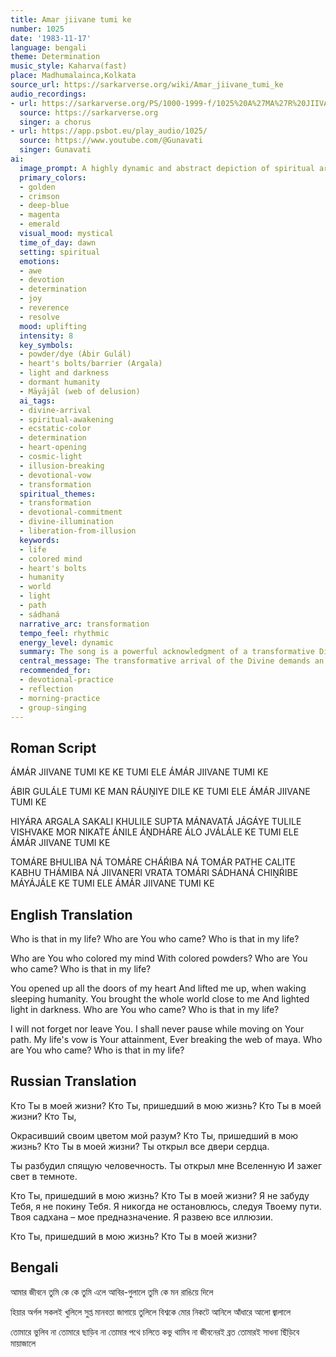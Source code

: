 ```yaml
---
title: Amar jiivane tumi ke
number: 1025
date: '1983-11-17'
language: bengali
theme: Determination
music_style: Kaharva(fast)
place: Madhumalainca,Kolkata
source_url: https://sarkarverse.org/wiki/Amar_jiivane_tumi_ke
audio_recordings:
- url: https://sarkarverse.org/PS/1000-1999-f/1025%20A%27MA%27R%20JIIVANE%20TUMI%20KE%2C%20KE%20TUMI%20ELE.mp3
  source: https://sarkarverse.org
  singer: a chorus
- url: https://app.psbot.eu/play_audio/1025/
  source: https://www.youtube.com/@Gunavati
  singer: Gunavati
ai:
  image_prompt: A highly dynamic and abstract depiction of spiritual arrival, featuring a central, ethereal figure radiating golden light and scattering vibrant crimson and magenta powder (Ábir/Gulál). This explosive energy is shown tearing away heavy, rusted bolts from a large, stylized heart shape, simultaneously illuminating a celestial landscape previously shrouded in deep blue shadow. The overall composition must convey transformative determination and the triumph of light over darkness.
  primary_colors:
  - golden
  - crimson
  - deep-blue
  - magenta
  - emerald
  visual_mood: mystical
  time_of_day: dawn
  setting: spiritual
  emotions:
  - awe
  - devotion
  - determination
  - joy
  - reverence
  - resolve
  mood: uplifting
  intensity: 8
  key_symbols:
  - powder/dye (Ábir Gulál)
  - heart's bolts/barrier (Argala)
  - light and darkness
  - dormant humanity
  - Māyājāl (web of delusion)
  ai_tags:
  - divine-arrival
  - spiritual-awakening
  - ecstatic-color
  - determination
  - heart-opening
  - cosmic-light
  - illusion-breaking
  - devotional-vow
  - transformation
  spiritual_themes:
  - transformation
  - devotional-commitment
  - divine-illumination
  - liberation-from-illusion
  keywords:
  - life
  - colored mind
  - heart's bolts
  - humanity
  - world
  - light
  - path
  - sádhaná
  narrative_arc: transformation
  tempo_feel: rhythmic
  energy_level: dynamic
  summary: The song is a powerful acknowledgment of a transformative Divine presence whose unexpected arrival shatters inner barriers, colors the mind with spiritual joy, and awakens true human potential. It outlines the miraculous change—bringing the vast world close and setting light in darkness—and culminates in a fierce, absolute vow of devotion, committing the singer's entire life (sádhaná) to following this path and tearing away the illusions of the material world.
  central_message: The transformative arrival of the Divine demands an unwavering commitment to the path of sádhaná, leading to the destruction of illusion and the awakening of universal humanity.
  recommended_for:
  - devotional-practice
  - reflection
  - morning-practice
  - group-singing
---
```


## Roman Script

ÁMÁR JIIVANE TUMI KE
KE TUMI ELE
ÁMÁR JIIVANE TUMI KE

ÁBIR GULÁLE TUMI KE
MAN RÁUṊIYE DILE
KE TUMI ELE
ÁMÁR JIIVANE TUMI KE

HIYÁRA ARGALA SAKALI KHULILE
SUPTA MÁNAVATÁ JÁGÁYE TULILE
VISHVAKE MOR NIKAT́E ÁNILE
ÁṊDHÁRE ÁLO JVÁLÁLE
KE TUMI ELE
ÁMÁR JIIVANE TUMI KE

TOMÁRE BHULIBA NÁ TOMÁRE CHÁŔIBA NÁ
TOMÁR PATHE CALITE KABHU THÁMIBA NÁ
JIIVANERI VRATA TOMÁRI SÁDHANÁ
CHIṊŔIBE MÁYÁJÁLE
KE TUMI ELE
ÁMÁR JIIVANE TUMI KE

## English Translation

Who is that in my life?
Who are You who came?
Who is that in my life?

Who are You who colored my mind
With colored powders?
Who are You who came?
Who is that in my life?

You opened up all the doors of my heart
And lifted me up, when waking sleeping humanity.
You brought the whole world close to me
And lighted light in darkness.
Who are You who came?
Who is that in my life?

I will not forget nor leave You.
I shall never pause while moving on Your path.
My life's vow is Your attainment,
Ever breaking the web of maya.
Who are You who came?
Who is that in my life?

## Russian Translation

Кто Ты в моей жизни?
Кто Ты, пришедший в мою жизнь?
Кто Ты в моей жизни?
Кто Ты,

Окрасивший своим цветом мой разум?
Кто Ты, пришедший в мою жизнь?
Кто Ты в моей жизни?
Ты открыл все двери сердца.

Ты разбудил спящую человечность.
Ты открыл мне Вселенную
И зажег свет в темноте.

Кто Ты, пришедший в мою жизнь?
Кто Ты в моей жизни?
Я не забуду Тебя, я не покину Тебя.
Я никогда не остановлюсь, следуя Твоему пути.
Твоя садхана – мое предназначение.
Я развею все иллюзии.

Кто Ты, пришедший в мою жизнь?
Кто Ты в моей жизни?

## Bengali

আমার জীবনে তুমি কে
কে তুমি এলে
আবির-গুলালে তুমি কে
মন রাঙিয়ে দিলে

হিয়ার অর্গল সকলই খুলিলে
সুপ্ত মানবতা জাগায়ে তুলিলে
বিশ্বকে মোর নিকটে আনিলে
আঁধারে আলো জ্বালালে

তোমারে ভুলিব না তোমারে ছাড়িব না
তোমার পথে চলিতে কভু থামিব না
জীবনেরই ব্রত তোমারই সাধনা
ছিঁড়িবে মায়াজালে
